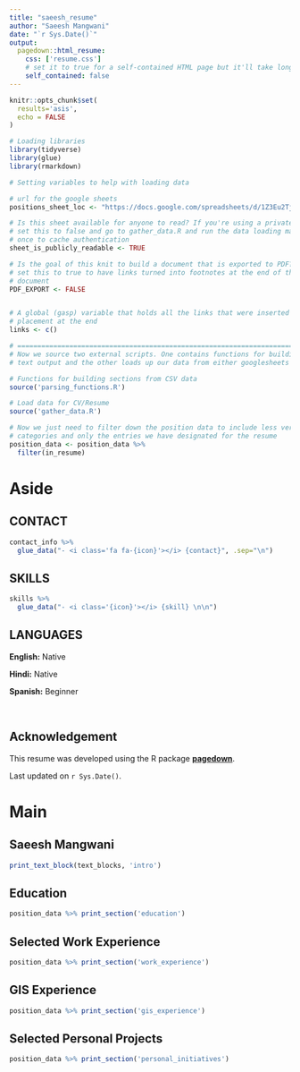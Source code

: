 ```yaml
---
title: "saeesh_resume"
author: "Saeesh Mangwani"
date: "`r Sys.Date()`"
output:
  pagedown::html_resume:
    css: ['resume.css']
    # set it to true for a self-contained HTML page but it'll take longer to render
    self_contained: false
---
```

<!--- start of code for importing the font awesome set of styles--->
<link rel="stylesheet" href="https://cdnjs.cloudflare.com/ajax/libs/font-awesome/5.11.2/css/all.css" integrity="sha256-46qynGAkLSFpVbEBog43gvNhfrOj+BmwXdxFgVK/Kvc=" crossorigin="anonymous" />
<!--- end of code for font awesome--->

```r
knitr::opts_chunk$set(
  results='asis', 
  echo = FALSE
)

# Loading libraries
library(tidyverse)
library(glue)
library(rmarkdown)

# Setting variables to help with loading data

# url for the google sheets 
positions_sheet_loc <- "https://docs.google.com/spreadsheets/d/1Z3Eu2Tjx7zgI9mTzMUi_EhieOOELmJKj7CXjGc9Iyfg/edit?usp=sharing"

# Is this sheet available for anyone to read? If you're using a private sheet
# set this to false and go to gather_data.R and run the data loading manually
# once to cache authentication
sheet_is_publicly_readable <- TRUE

# Is the goal of this knit to build a document that is exported to PDF? If so
# set this to true to have links turned into footnotes at the end of the
# document
PDF_EXPORT <- FALSE


# A global (gasp) variable that holds all the links that were inserted for
# placement at the end
links <- c()

# ======================================================================
# Now we source two external scripts. One contains functions for building the
# text output and the other loads up our data from either googlesheets or csvs

# Functions for building sections from CSV data
source('parsing_functions.R') 

# Load data for CV/Resume
source('gather_data.R')

# Now we just need to filter down the position data to include less verbose
# categories and only the entries we have designated for the resume
position_data <- position_data %>% 
  filter(in_resume)
```

<!-- Creating the aside section of the CV  -->
Aside
================================================================================

<!-- Using contact data pulled from the google docs to glue an html list that adds contact info -->
## CONTACT

```r
contact_info %>% 
  glue_data("- <i class='fa fa-{icon}'></i> {contact}", .sep="\n")
```

<!-- Adding skills the same way -->
## SKILLS
```r
skills %>% 
  glue_data("- <i class='{icon}'></i> {skill} \n\n")
```

<!-- # Adding languages manually -->
## LANGUAGES

**English:** Native

**Hindi:** Native

**Spanish:** Beginner

<br>

<!-- # Adding an acknowledgement section (kept the disclaimer tag so as to not have to over-edit the css) -->
Acknowledgement {#disclaimer}
--------------------------------------------------------------------------------

This resume was developed using the R package [**pagedown**](https://github.com/rstudio/pagedown).

Last updated on `r Sys.Date()`.

<!-- The main body of the cv -->
Main
================================================================================

<!-- # Name and description -->
Saeesh Mangwani {#title}
--------------------------------------------------------------------------------

```r
print_text_block(text_blocks, 'intro')
```

<!-- Education information -->
Education {data-icon=graduation-cap data-concise=true}
--------------------------------------------------------------------------------

```r
position_data %>% print_section('education')
```

<!-- Selected ork experience information (Selection done using a TRUE-FALSE column in the google doc) -->
Selected Work Experience {data-icon=suitcase}
--------------------------------------------------------------------------------

```r
position_data %>% print_section('work_experience')
```

<!-- GIS Experience (Can be removed or added through commmenting out as per need) -->
GIS Experience {data-icon=globe}
--------------------------------------------------------------------------------
```r
position_data %>% print_section('gis_experience')
```

<!-- Lab and/or field research experience (Can be removed or added through commmenting out as per need) -->
<!-- Lab Experience {data-icon=flask} -->
<!-- -------------------------------------------------------------------------------- -->
<!-- ```{r} -->
<!-- position_data %>% print_section('lab_experience') -->
<!-- ``` -->

<!-- Selected personal project information (selection done using a TRUE-FALSE column in the google doc) -->
Selected Personal Projects {data-icon=share-alt}
--------------------------------------------------------------------------------
```r
position_data %>% print_section('personal_initiatives')
```

